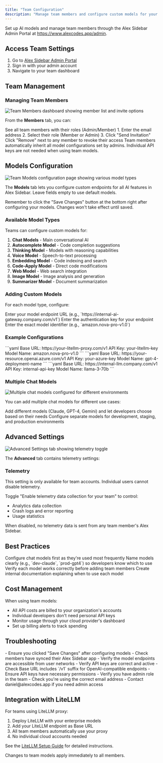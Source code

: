 ```yaml
---
title: "Team Configuration"
description: "Manage team members and configure custom models for your organization"
---
```


Set up AI models and manage team members through the Alex Sidebar Admin Portal at https://www.alexcodes.app/admin.

## Access Team Settings

1. Go to [Alex Sidebar Admin Portal](https://www.alexcodes.app/admin)
2. Sign in with your admin account
3. Navigate to your team dashboard

## Team Management

### Managing Team Members

<Frame>
  <img
    src="/images/team-members-dashboard.png"
    alt="Team Members dashboard showing member list and invite options"
  />
</Frame>

From the **Members** tab, you can:

<Steps>
  <Step title="View Current Members">
    See all team members with their roles (Admin/Member)
  </Step>
  
  <Step title="Invite New Members">
    1. Enter the email address
    2. Select their role (Member or Admin)
    3. Click "Send Invitation"
  </Step>
  
  <Step title="Remove Members">
    Click "Remove" next to any member to revoke their access
  </Step>
</Steps>

<Note>
  Team members automatically inherit all model configurations set by admins. Individual API keys are not needed when using team models.
</Note>

## Models Configuration

<Frame>
  <img
    src="/images/team-models-overview.png"
    alt="Team Models configuration page showing various model types"
  />
</Frame>

The **Models** tab lets you configure custom endpoints for all AI features in Alex Sidebar. Leave fields empty to use default models.

<Tip>
  Remember to click the "Save Changes" button at the bottom right after configuring your models. Changes won't take effect until saved.
</Tip>

### Available Model Types

Teams can configure custom models for:

1. **Chat Models** - Main conversational AI
2. **Autocomplete Model** - Code completion suggestions
3. **Thinking Model** - Models with reasoning capabilities
4. **Voice Model** - Speech-to-text processing
5. **Embedding Model** - Code indexing and search
6. **Code-Apply Model** - Direct code modifications
7. **Web Model** - Web search integration
8. **Image Model** - Image analysis and generation
9. **Summarizer Model** - Document summarization

### Adding Custom Models

For each model type, configure:

<Steps>
  <Step title="Set Base URL">
    Enter your model endpoint URL (e.g., `https://internal-ai-gateway.company.com/v1`)
  </Step>
  
  <Step title="Add API Key">
    Enter the authentication key for your endpoint
  </Step>
  
  <Step title="Specify Model Name">
    Enter the exact model identifier (e.g., `amazon.nova-pro-v1.0`)
  </Step>
</Steps>

### Example Configurations

<Tabs>
  <Tab title="AWS Bedrock via LiteLLM">
    ```yaml
    Base URL: https://your-litellm-proxy.com/v1
    API Key: your-litellm-key
    Model Name: amazon.nova-pro-v1.0
    ```
  </Tab>
  
  <Tab title="Azure OpenAI">
    ```yaml
    Base URL: https://your-resource.openai.azure.com/v1
    API Key: your-azure-key
    Model Name: gpt-4-deployment-name
    ```
  </Tab>
  
  <Tab title="Self-Hosted Models">
    ```yaml
    Base URL: https://internal-llm.company.com/v1
    API Key: internal-api-key
    Model Name: llama-3-70b
    ```
  </Tab>
</Tabs>

### Multiple Chat Models

<Frame>
  <img
    src="/images/team-multiple-models.png"
    alt="Multiple chat models configured for different environments"
  />
</Frame>

You can add multiple chat models for different use cases:

<CardGroup cols={2}>
  <Card title="Model Variety">
    Add different models (Claude, GPT-4, Gemini) and let developers choose based on their needs
  </Card>
  
  <Card title="Environment Separation">
    Configure separate models for development, staging, and production environments
  </Card>
</CardGroup>

## Advanced Settings

<Frame>
  <img
    src="/images/team-advanced-settings.png"
    alt="Advanced Settings tab showing telemetry toggle"
  />
</Frame>

The **Advanced** tab contains telemetry settings:

### Telemetry

<Warning>
  This setting is only available for team accounts. Individual users cannot disable telemetry.
</Warning>

Toggle "Enable telemetry data collection for your team" to control:
- Analytics data collection
- Crash logs and error reporting  
- Usage statistics

When disabled, no telemetry data is sent from any team member's Alex Sidebar.

## Best Practices

<Steps>
  <Step title="Start with Chat Models">
    Configure chat models first as they're used most frequently
  </Step>
  
  <Step title="Use Consistent Naming">
    Name models clearly (e.g., `dev-claude`, `prod-gpt4`) so developers know which to use
  </Step>
  
  <Step title="Test Before Deploying">
    Verify each model works correctly before adding team members
  </Step>
  
  <Step title="Document Model Purposes">
    Create internal documentation explaining when to use each model
  </Step>
</Steps>

## Cost Management

When using team models:
- All API costs are billed to your organization's accounts
- Individual developers don't need personal API keys
- Monitor usage through your cloud provider's dashboard
- Set up billing alerts to track spending

## Troubleshooting

<AccordionGroup>
  <Accordion title="Models not appearing for team members">
    - Ensure you clicked "Save Changes" after configuring models
    - Check members have synced their Alex Sidebar app
    - Verify the model endpoints are accessible from user networks
  </Accordion>
  
  <Accordion title="Authentication errors">
    - Verify API keys are correct and active
    - Check Base URL includes `/v1` suffix for OpenAI-compatible endpoints
    - Ensure API keys have necessary permissions
  </Accordion>
  
  <Accordion title="Can't access admin portal">
    - Verify you have admin role in the team
    - Check you're using the correct email address
    - Contact daniel@alexcodes.app if you need admin access
  </Accordion>
</AccordionGroup>

## Integration with LiteLLM

For teams using LiteLLM proxy:

1. Deploy LiteLLM with your enterprise models
2. Add your LiteLLM endpoint as Base URL
3. All team members automatically use your proxy
4. No individual cloud accounts needed

See the [LiteLLM Setup Guide](/configuration/litellm-setup) for detailed instructions.

<Note>
  Changes to team models apply immediately to all members.
</Note>